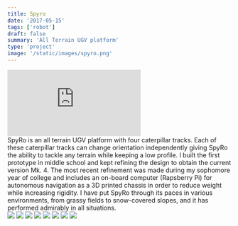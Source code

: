 ```yaml
---
title: Spyro
date: '2017-05-15'
tags: ['robot']
draft: false
summary: 'All Terrain UGV platform'
type: 'project'
image: '/static/images/spyro.png'
---
```


<div className="project-video">
  <iframe
    src="https://www.youtube.com/embed/K-Sy9dcXGD8?rel=0&html5=1&vq=hd720&modestbranding=1"
    frameBorder="0"
    allowFullScreen
    style={{ width: '100%', height: '30em' }}
  ></iframe>
</div>
SpyRo is an all terrain UGV platform with four caterpillar tracks. Each of these caterpillar tracks can
change orientation independently giving SpyRo the ability to tackle any terrain while keeping a low profile.
I built the first prototype in middle school and kept refining the design to obtain the current version
Mk. 4. The most recent refinement was made during my sophomore year of college and includes an on-board
computer (Rapsberry Pi) for autonomous navigation as a 3D printed chassis in order to reduce weight while
increasing rigidity. I have put SpyRo through its paces in various environments, from grassy fields to
snow-covered slopes, and it has performed admirably in all situations.

<div className="flex flex-wrap justify-around">
  <img
    src="/static/images/project/spyro/spyro-1.JPG"
    className="m-2 w-full sm:w-1/2 md:w-1/3 lg:w-47_5"
  />
  <img
    src="/static/images/project/spyro/spyro-2.JPG"
    className="m-2 w-full sm:w-1/2 md:w-1/3 lg:w-47_5"
  />
  <img
    src="/static/images/project/spyro/spyro-3.JPG"
    className="m-2 w-full sm:w-1/2 md:w-1/3 lg:w-47_5"
  />
  <img
    src="/static/images/project/spyro/spyro-4.JPG"
    className="m-2 w-full sm:w-1/2 md:w-1/3 lg:w-47_5"
  />
  <img
    src="/static/images/project/spyro/spyro-5.JPG"
    className="m-2 w-full sm:w-1/2 md:w-1/3 lg:w-47_5"
  />
  <img
    src="/static/images/project/spyro/spyro-6.JPG"
    className="m-2 w-full sm:w-1/2 md:w-1/3 lg:w-47_5"
  />
  <img
    src="/static/images/project/spyro/spyro-7.JPG"
    className="m-2 w-full sm:w-1/2 md:w-1/3 lg:w-47_5"
  />
  <img
    src="/static/images/project/spyro/spyro-8.JPG"
    className="m-2 w-full sm:w-1/2 md:w-1/3 lg:w-47_5"
  />
</div>

